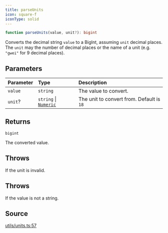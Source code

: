 ```yaml
---
title: parseUnits
icon: square-f
iconType: solid
---
```


```ts
function parseUnits(value, unit?): bigint
```

Converts the decimal string `value` to a BigInt, assuming `unit` decimal places. The `unit` may the number of decimal
places or the name of a unit (e.g. `"gwei"` for 9 decimal places).

## Parameters

| Parameter | Type | Description |
| :------ | :------ | :------ |
| `value` | `string` | The value to convert. |
| `unit`? | `string` \| [`Numeric`](/sdk/content/type-aliases/Numeric) | The unit to convert from. Default is `18` |

## Returns

`bigint`

The converted value.

## Throws

If the unit is invalid.

## Throws

If the value is not a string.

## Source

[utils/units.ts:57](https://github.com/dominant-strategies/quais.js/blob/54df686e23587fb738cc640fec0b4d1a8021290f/src/utils/units.ts#L57)
